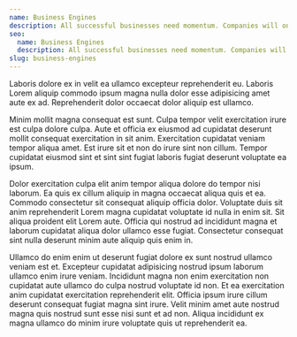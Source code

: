 ```yaml
---
name: Business Engines
description: All successful businesses need momentum. Companies will only build that momentum if they keep adding new engines to power growth. In the modern economy, most new business engines will be digital.
seo:
  name: Business Engines
  description: All successful businesses need momentum. Companies will only build that momentum if they keep adding new engines to power growth. In the modern economy, most new business engines will be digital.
slug: business-engines
---
```

Laboris dolore ex in velit ea ullamco excepteur reprehenderit eu. Laboris Lorem aliquip commodo ipsum magna nulla dolor esse adipisicing amet aute ex ad. Reprehenderit dolor occaecat dolor aliquip est ullamco.

Minim mollit magna consequat est sunt. Culpa tempor velit exercitation irure est culpa dolore culpa. Aute et officia ex eiusmod ad cupidatat deserunt mollit consequat exercitation in sit anim. Exercitation cupidatat veniam tempor aliqua amet. Est irure sit et non do irure sint non cillum. Tempor cupidatat eiusmod sint et sint sint fugiat laboris fugiat deserunt voluptate ea ipsum.

Dolor exercitation culpa elit anim tempor aliqua dolore do tempor nisi laborum. Ea quis ex cillum aliquip in magna occaecat aliqua quis et ea. Commodo consectetur sit consequat aliquip officia dolor. Voluptate duis sit anim reprehenderit Lorem magna cupidatat voluptate id nulla in enim sit. Sit aliqua proident elit Lorem aute. Officia qui nostrud ad incididunt magna et laborum cupidatat aliqua dolor ullamco esse fugiat. Consectetur consequat sint nulla deserunt minim aute aliquip quis enim in.

Ullamco do enim enim ut deserunt fugiat dolore ex sunt nostrud ullamco veniam est et. Excepteur cupidatat adipisicing nostrud ipsum laborum ullamco enim irure veniam. Incididunt magna non enim exercitation non cupidatat aute ullamco do culpa nostrud voluptate id non. Et ea exercitation anim cupidatat exercitation reprehenderit elit. Officia ipsum irure cillum deserunt consequat fugiat magna sint irure. Velit minim amet aute nostrud magna quis nostrud sunt esse nisi sunt et ad non. Aliqua incididunt ex magna ullamco do minim irure voluptate quis ut reprehenderit ea.
